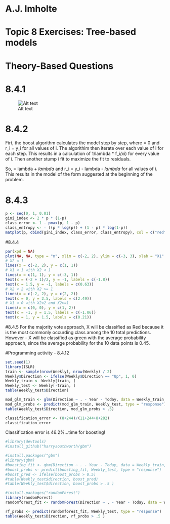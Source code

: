 # A.J. Imholte
# Topic 8 Exercises: Tree-based models

# Theory-Based Questions

# 8.4.1

 ![Alt text](IMG_0696.JPG)

# 8.4.2
Firt, the boost algorithm calculates the model step by step, where \hat{f_x} = 0 and r_i = y_i for all values of i. The algorithim then iterate over each value of i for each step. This results in a calculation of 1/lambda * f_i*(x*i) for every value of i. Then another stump i fit to maximize the fit to residuals.

So, \hat{f_x} = lambda*\hat{f1_x} + lambda*\hat{f2_x} and r_i = y_i - lambda*\hat{f1_xi} - lambda*\hat{f2_xi} for all values of i. This results in the model of the form suggested at the beginning of the problem.

# 8.4.3
```r
p <- seq(0, 1, 0.01)
gini_index <- 2 * p * (1-p)
class_error <- 1 - pmax(p, 1 - p)
class_entropy <- - ((p * log(p)) + (1 - p) * log(1-p))
matplot(p, cbind(gini_index, class_error, class_entropy), col = c("red", "orange", "green"))
```
#8.4.4
```r
par(xpd = NA)
plot(NA, NA, type = "n", xlim = c(-2, 2), ylim = c(-3, 3), xlab = "X1", ylab = "X2")
# X2 < 1
lines(x = c(-2, 2), y = c(1, 1))
# X1 < 1 with X2 < 1
lines(x = c(1, 1), y = c(-3, 1))
text(x = (-2 + 1)/2, y = -1, labels = c(-1.8))
text(x = 1.5, y = -1, labels = c(0.63))
# X2 < 2 with X2 >= 1
lines(x = c(-2, 2), y = c(2, 2))
text(x = 0, y = 2.5, labels = c(2.49))
# X1 < 0 with X2<2 and X2>=1
lines(x = c(0, 0), y = c(1, 2))
text(x = -1, y = 1.5, labels = c(-1.06))
text(x = 1, y = 1.5, labels = c(0.21))
```
#8.4.5
For the majority vote approach, X will be classified as Red because it is the most commonly occurding class among the 10 total predictions. However - X will be classified as green with the average probability approach, since the average probability for the 10 data points is 0.45.

#Programming activity - 8.4.12
```r
set.seed(1)
library(ISLR)
train <- sample(nrow(Weekly), nrow(Weekly) / 2)
Weekly$Direction <- ifelse(Weekly$Direction == "Up", 1, 0)
Weekly_train <- Weekly[train, ]
Weekly_test <- Weekly[-train, ]
table(Weekly_test$Direction)
```

```r
mod_glm_train <- glm(Direction ~ . - Year - Today, data = Weekly_train, family = "binomial")
mod_glm_probs <- predict(mod_glm_train, Weekly_test, type = "response")
table(Weekly_test$Direction, mod_glm_probs > .5)
```
```r
classification_error <- (8+244)/(11+244+8+282)
classification_error
```
Classification error is 46.2%...time for boosting!
```r
#library(devtools)
#install_github("harrysouthworth/gbm")
```

```r
#install.packages("gbm")
#library(gbm)
#boosting_fit <- gbm(Direction ~ . - Year - Today, data = Weekly_train, n.trees = 5000)
#boost_probs <- predict(boosting_fit, Weekly_test, type = "response")
#boost_pred <- ifelse(boost_probs > 0.5)
#table(Weekly_test$direction, boost_pred)
#table(Weekly_test$direction, boost_probs > .5 )
```

```r
#install.packages("randomForest")
library(randomForest)
randomforest_fit <- randomForest(Direction ~ . - Year - Today, data = Weekly_train, mtry = 2)
```
```r
rf_probs <- predict(randomforest_fit, Weekly_test, type = "response")
table(Weekly_test$Direction, rf_probs > .5 )
```
